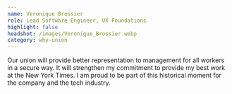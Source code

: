 ```yaml
---
name: Veronique Brossier
role: Lead Software Engineer, UX Foundations
highlight: false
headshot: /images/Veronique_Brossier.webp
category: why-union
---
```

Our union will provide better representation to management for all workers in a secure way. It will strengthen my commitment to provide my best work at the New York Times. I am proud to be part of this historical moment for the company and the tech industry.
